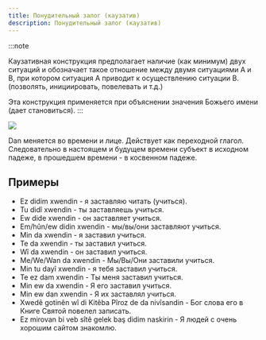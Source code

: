 ```yaml
---
title: Понудительный залог (каузатив)
description: Понудительный залог (каузатив)
---
```


:::note

Каузативная конструкция предполагает наличие (как минимум) двух ситуаций
и обозначает такое отношение между двумя ситуациями A и B,
при котором ситуация A приводит к осуществлению ситуации B.
(позволять, инициировать, повелевать и т.д.)

Эта конструкция применяется при объяснении значения Божьего имени (дает становиться).
:::

![](/img/chapter-9/schema-3.png)

Dan меняется во времени и лице. Действует как переходной глагол.
Следовательно в настоящем и будущем времени субъект в исходном падеже,
в прошедшем времени - в косвенном падеже.

## Примеры

- Ez didim xwendin - я заставляю читать (учиться).
- Tu didî xwendin - ты заставляешь учиться.
- Ew dide xwendin - он заставляет учиться.
- Em/hûn/ew didin xwendin - мы/вы/они заставляют учиться.
- Min da xwendin - я заставил учиться.
- Te da xwendin - ты заставил учиться.
- Wî da xwendin - он заставил учиться.
- Me/We/Wan da xwendin - Мы/Вы/Они заставили учиться.
- Min tu dayî xwendin - я тебя заставил учиться.
- Te ez dam xwendin - Ты меня заставил учиться.
- Min ew da xwendin - Я его заставил учиться.
- Min ew dan xwendin - Я их заставлял учиться.
- Xwedê gotinên wî di Kitêba Pîroz de da nivîsandin - Бог слова его в Книге Святой повелел записать.
- Ez mirovan bi veb sîtê gelek baş didim naskirin - Я людей с очень хорошим сайтом знакомлю.
